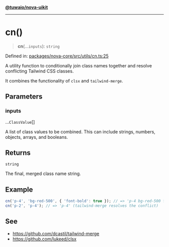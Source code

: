 [**@tuwaio/nova-uikit**](../../../README.md)

***

# cn()

> **cn**(...`inputs`): `string`

Defined in: [packages/nova-core/src/utils/cn.ts:25](https://github.com/TuwaIO/nova-uikit/blob/9748e2178f0e4f2418f5805315865244af2192b4/packages/nova-core/src/utils/cn.ts#L25)

A utility function to conditionally join class names together and resolve
conflicting Tailwind CSS classes.

It combines the functionality of `clsx` and `tailwind-merge`.

## Parameters

### inputs

...`ClassValue`[]

A list of class values to be combined.
This can include strings, numbers, objects, arrays, and booleans.

## Returns

`string`

The final, merged class name string.

## Example

```ts
cn('p-4', 'bg-red-500', { 'font-bold': true }); // => 'p-4 bg-red-500 font-bold'
cn('p-2', 'p-4'); // => 'p-4' (tailwind-merge resolves the conflict)
```

## See

 - https://github.com/dcastil/tailwind-merge
 - https://github.com/lukeed/clsx
